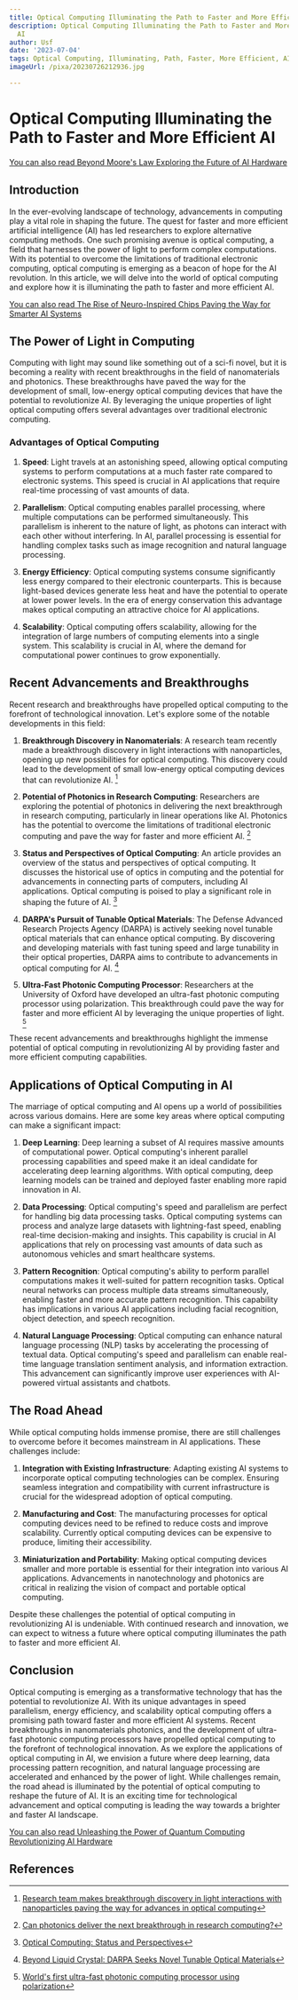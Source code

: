 ```yaml
---
title: Optical Computing Illuminating the Path to Faster and More Efficient AI
description: Optical Computing Illuminating the Path to Faster and More Efficient
  AI
author: Usf
date: '2023-07-04'
tags: Optical Computing, Illuminating, Path, Faster, More Efficient, AI
imageUrl: /pixa/20230726212936.jpg

---
```

# Optical Computing Illuminating the Path to Faster and More Efficient AI

[You can also  read Beyond Moore's Law Exploring the Future  of AI Hardware](Beyond%20Moore%27s%20Law%20Exploring%20the%20Future%20of%20AI%20Hardware)


## Introduction

In the ever-evolving landscape  of technology, advancements in computing play a vital role in shaping the  future. The quest for faster and  more efficient artificial intelligence (AI) has led researchers  to explore  alternative computing methods. One such promising avenue is optical computing, a field that harnesses the  power of light to  perform complex computations.  With its potential to overcome the  limitations  of  traditional electronic computing, optical computing is  emerging as a beacon of hope for  the AI revolution. In this article, we will delve into the world of optical computing and explore how it is illuminating the path to  faster and  more efficient AI.

[You can also read The Rise of Neuro-Inspired Chips Paving the Way for Smarter AI Systems](The%20Rise%20of%20Neuro-Inspired%20Chips%20Paving%20the%20Way%20for%20Smarter%20AI%20Systems)


## The Power of Light in Computing

Computing with light may sound like something out of a sci-fi novel, but  it is becoming a reality with recent breakthroughs  in the field of nanomaterials and photonics. These  breakthroughs have paved the way for the development of small, low-energy  optical computing devices that have the potential to revolutionize AI. By leveraging the unique properties of light optical  computing offers several advantages over traditional electronic computing.

### Advantages of Optical Computing

1. **Speed**: Light travels at an astonishing speed, allowing optical computing systems to perform computations at a much faster rate compared to  electronic systems. This speed is  crucial in AI applications  that require real-time processing of vast amounts of data.

2. **Parallelism**: Optical computing enables parallel processing, where multiple computations can be performed simultaneously. This parallelism is inherent to the nature of light, as photons  can interact with each  other without interfering. In AI, parallel processing is essential for handling complex tasks such  as image recognition and natural language processing.

3. **Energy Efficiency**: Optical computing systems consume significantly less energy compared to their electronic counterparts. This is because light-based devices generate less heat and have the  potential to operate at  lower  power levels. In the era of energy conservation this advantage  makes optical computing an  attractive choice for AI applications.

4. **Scalability**: Optical computing offers  scalability, allowing for the integration of large numbers of  computing elements into a single system.  This scalability is  crucial in AI, where the demand for computational power continues to grow exponentially.

## Recent Advancements and Breakthroughs

Recent research and breakthroughs have propelled optical  computing to the forefront of technological innovation. Let's explore some of  the notable developments in this field:

1. **Breakthrough Discovery in Nanomaterials**: A research team recently made a breakthrough discovery in light interactions with nanoparticles, opening up new possibilities for optical computing. This discovery could lead to the development  of small low-energy optical computing devices that  can revolutionize AI. [^1^]

2.  **Potential of Photonics in Research Computing**: Researchers are exploring the  potential of photonics in delivering the  next breakthrough in research computing, particularly in linear operations like AI. Photonics has the potential to overcome  the limitations of traditional electronic computing and pave the way for faster and more efficient  AI. [^2^]

3.  **Status and Perspectives  of Optical  Computing**: An article provides an overview of the status  and perspectives of optical computing.  It  discusses the historical use of optics in computing and the potential for  advancements in connecting parts of computers, including AI applications.  Optical computing is poised to play a significant  role in shaping the future of AI. [^3^]

4. **DARPA's Pursuit of Tunable Optical Materials**: The Defense Advanced Research Projects Agency (DARPA) is actively seeking  novel tunable optical materials  that can enhance optical computing. By discovering and developing materials with  fast tuning  speed and large  tunability in their optical properties, DARPA  aims to contribute to advancements in optical computing for AI. [^4^]

5. **Ultra-Fast  Photonic Computing Processor**: Researchers  at the  University of Oxford have developed an ultra-fast photonic computing processor using polarization. This breakthrough could pave  the way for faster and  more efficient AI by leveraging the unique properties of light.  [^5^]

These recent advancements and breakthroughs highlight the immense potential of optical computing in revolutionizing AI by providing  faster and more efficient computing capabilities.

## Applications of Optical  Computing in AI

The marriage of optical computing and AI opens  up a world of possibilities across various domains. Here are some key  areas where  optical computing can make a significant impact:

1. **Deep Learning**: Deep learning a subset of  AI requires massive  amounts of computational power. Optical computing's inherent parallel processing capabilities and speed  make  it an  ideal candidate for accelerating deep learning algorithms. With optical computing, deep learning models  can  be trained and deployed faster enabling more rapid innovation in AI.

2. **Data  Processing**: Optical computing's speed and parallelism are perfect for handling  big data processing tasks. Optical computing systems can process and analyze large datasets with lightning-fast speed, enabling real-time  decision-making and insights. This capability is crucial in AI applications that rely on  processing vast amounts of  data such as autonomous vehicles  and smart healthcare systems.

3. **Pattern Recognition**: Optical computing's ability to  perform  parallel computations makes it well-suited for pattern recognition tasks. Optical neural networks can process multiple data streams simultaneously, enabling faster and more accurate pattern  recognition. This capability  has implications in  various  AI applications including  facial recognition, object detection, and speech recognition.

4. **Natural Language Processing**: Optical computing can enhance natural language processing (NLP) tasks  by accelerating the processing of textual data. Optical computing's  speed and parallelism can enable real-time language translation sentiment  analysis, and information extraction. This advancement can significantly improve user experiences with AI-powered virtual assistants and chatbots.

## The Road Ahead

While  optical computing holds immense promise, there are still challenges to overcome before it becomes mainstream in AI applications. These challenges include:

1. **Integration with Existing Infrastructure**: Adapting  existing  AI systems to incorporate optical computing technologies  can be  complex. Ensuring seamless integration and  compatibility with current infrastructure is crucial for the widespread adoption of  optical computing.

2. **Manufacturing and  Cost**: The manufacturing processes for optical computing  devices need to be  refined to reduce costs and improve scalability. Currently optical computing devices can  be expensive to produce, limiting their accessibility.

3. **Miniaturization and Portability**: Making optical computing devices  smaller and more portable is essential for their integration into various AI applications. Advancements in nanotechnology and photonics are critical in realizing the vision of compact and portable optical computing.

Despite these challenges the  potential of optical computing in revolutionizing AI is undeniable.  With continued research and innovation, we can expect to witness a future where  optical computing illuminates  the  path to faster and more efficient AI.

## Conclusion

Optical computing is emerging as a transformative technology that has the potential  to revolutionize AI. With its unique advantages in speed parallelism,  energy efficiency, and scalability optical computing offers a  promising path toward  faster and more efficient AI systems. Recent breakthroughs in nanomaterials photonics, and the development of ultra-fast photonic computing processors have propelled optical computing to the forefront of technological innovation. As we  explore the applications of optical computing in AI, we envision a future  where deep learning, data processing pattern recognition, and natural language processing are accelerated and  enhanced by  the power of light. While challenges remain, the  road ahead is illuminated by the potential of optical  computing to reshape the future of AI. It is an exciting time for technological  advancement and optical computing is leading the way towards a brighter and faster AI landscape.

[You can also read Unleashing the Power of Quantum Computing Revolutionizing AI Hardware](Unleashing%20the%20Power%20of%20Quantum%20Computing%20Revolutionizing%20AI%20Hardware)


## References

[^1^]: [Research team makes breakthrough discovery in light  interactions with nanoparticles paving the way for advances in optical computing](https://www.sciencedaily.com/releases/2022/02/220225163359.htm)

[^2^]: [Can photonics deliver the next breakthrough in research computing?](https://www.scientific-computing.com/analysis-opinion/can-photonics-deliver-next-breakthrough-research-computing)

[^3^]: [Optical Computing: Status and Perspectives](https://www.ncbi.nlm.nih.gov/pmc/articles/PMC9267976/)

[^4^]: [Beyond Liquid  Crystal: DARPA Seeks Novel Tunable Optical Materials](https://www.darpa.mil/news-events/2023-06-07)

[^5^]: [World's first ultra-fast photonic computing  processor using  polarization](https://phys.org/news/2022-06-world-ultra-fast-photonic-processor-polarization.html)